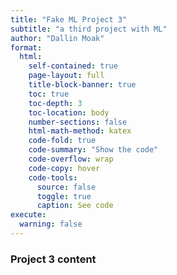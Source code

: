 ```yaml
---
title: "Fake ML Project 3"
subtitle: "a third project with ML"
author: "Dallin Moak"
format:
  html:
    self-contained: true
    page-layout: full
    title-block-banner: true
    toc: true
    toc-depth: 3
    toc-location: body
    number-sections: false
    html-math-method: katex
    code-fold: true
    code-summary: "Show the code"
    code-overflow: wrap
    code-copy: hover
    code-tools:
      source: false
      toggle: true
      caption: See code
execute:
  warning: false
---
```


### Project 3 content
